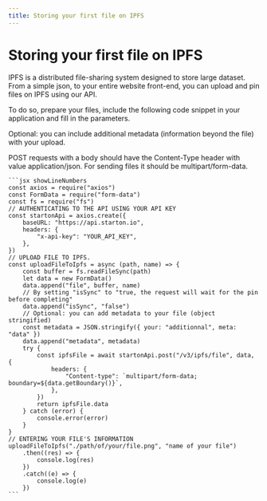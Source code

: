 ```yaml
---
title: Storing your first file on IPFS
---
```



# Storing your first file on IPFS

IPFS is a distributed file-sharing system designed to store large dataset.
From a simple json, to your entire website front-end, you can upload and pin files on IPFS using our API.

To do so, prepare your files, include the following code snippet in your application and fill in the parameters.

Optional: you can include additional metadata (information beyond the file) with your upload.

POST requests with a body should have the Content-Type header with value application/json.
For sending files it should be multipart/form-data.


    ```jsx showLineNumbers
    const axios = require("axios")
    const FormData = require("form-data")
    const fs = require("fs")
    // AUTHENTICATING TO THE API USING YOUR API KEY
    const startonApi = axios.create({
        baseURL: "https://api.starton.io",
        headers: {
            "x-api-key": "YOUR_API_KEY",
        },
    })
    // UPLOAD FILE TO IPFS.
    const uploadFileToIpfs = async (path, name) => {
        const buffer = fs.readFileSync(path)
        let data = new FormData()
        data.append("file", buffer, name)
        // By setting "isSync" to "true, the request will wait for the pin before completing"
        data.append("isSync", "false")
        // Optional: you can add metadata to your file (object stringified)
        const metadata = JSON.stringify({ your: "additionnal", meta: "data" })
        data.append("metadata", metadata)
        try {
            const ipfsFile = await startonApi.post("/v3/ipfs/file", data, {
                headers: {
                    "Content-type": `multipart/form-data; boundary=${data.getBoundary()}`,
                },
            })
            return ipfsFile.data
        } catch (error) {
            console.error(error)
        }
    }
    // ENTERING YOUR FILE'S INFORMATION
    uploadFileToIpfs("./path/of/your/file.png", "name of your file")
        .then((res) => {
            console.log(res)
        })
        .catch((e) => {
            console.log(e)
        })
    ```


